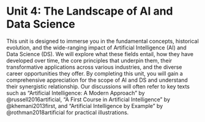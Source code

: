 # Unit 4: The Landscape of AI and Data Science

 This unit is designed to immerse you in the fundamental concepts, historical evolution, and the wide-ranging impact of Artificial Intelligence (AI) and Data Science (DS). We will explore what these fields entail, how they have developed over time, the core principles that underpin them, their transformative applications across various industries, and the diverse career opportunities they offer. By completing this unit, you will gain a comprehensive appreciation for the scope of AI and DS and understand their synergistic relationship. Our discussions will often refer to key texts such as "Artificial Intelligence: A Modern Approach" by @russell2016artificial, "A First Course in Artificial Intelligence" by  @khemani2013first, and "Artificial Intelligence by Example" by  @rothman2018artificial for practical illustrations.